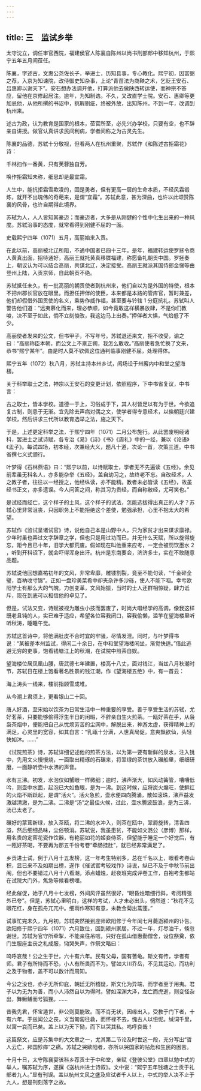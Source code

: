 ```yaml
---
---
---
```

title: 三　监试乡举
---




太守沈立，调任审官西院，福建侯官人陈襄自陈州以尚书刑部郎中移知杭州，于熙宁五年五月间莅任。

陈襄，字述古，文惠公尧佐长子，举进士，历知县事，专心教化。熙宁初，因富弼之荐，入京为知谏院，改侍御史知杂事，上论“青苗法为商鞅之术，乞贬王安石、吕惠卿以谢天下”。安石想办法调开他，打算派他去做陕西转运使，而神宗不答应，留他在京修起居注。逾年，为知制诰。不久，又改直学士院。安石、惠卿等更加忌他，从他所撰的书诏中，挑瑕剔疵，终被外放，出知陈州。不到一年，改调到杭州来。

述古为政，认为教育是国家的根本，莅官所至，必先兴办学校，只要有空，也不辞亲自讲授。做官认真讲求民间利病，学者间称之为古灵先生。

陈襄的品德，苏轼十分敬视，但看两人在杭州重聚，苏轼作《和陈述古拒霜花》诗：

千林扫作一番黄，只有芙蓉独自芳。

唤作拒霜知未称，细思却是最宜霜。



人生中，能抗拒霜雪欺凌的，固是勇者，但有更高一层的生命本质，不经风霜锻炼，就开不出瑰伟的奇葩来，是谓“宜霜”。苏轼此意，甚为深曲，也许以此颂赞陈襄的风骨，也许自期得此境界。

苏轼为人，人人皆知其豪迈；而豪迈者，大多是从刚健的个性中化生出来的一种风度。苏轼治事的态度，就常看得到刚健不屈的一面。

史载熙宁四年（1071）五月，高丽始来入贡。

在此以前，高丽被北辽所阻，不通中国者已四十三年。是年，福建转运使罗拯令商人黄真出面，招待通好，高丽王就托黄真移牒福建，称愿备礼朝贡中国。罗拯奏上，朝议认为可以结合高丽，共谋北辽，决定接受。高丽王就派其国侍郎金悌等由登州上陆，入贡京师，自此朝贡不绝。

苏轼抵任未久，有一批高丽的朝贡使者到杭州来，他们自以为是外国的特使，根本不把州郡长官放在眼里。而担任押伴的使臣，本来都是本路的管库官，暂时兼差，他们却假借外国贡使的名义，乘势作威作福，甚至要与钤辖 1 分庭抗礼。苏轼叫人警告他们道：“远夷慕化而来，理必恭顺，如今竟敢这样横暴放肆，不是你们教唆，决不至于如此，倘不立刻悛改，我这边马上出奏。”押伴者大惧，气焰低了不少。

高丽使者发来的公文，但书甲子，不写年号。苏轼退还来文，拒不收受，谕之曰：“高丽称臣本朝，而公文上不禀正朔，我怎么敢收。”高丽使者急忙换了文来，恭书“熙宁某年”。由是时人莫不钦佩这位通判临事刚健不屈，处理得体。

熙宁五年（1072）秋八月，苏轼主持本州乡试，闱场设于州廨内中和堂之望海楼。

关于科举取士之法，神宗以王安石的变更计划，依照程序，下中书省复议，中书言：

古之取士，皆本学校。道德一于上，习俗成于下，其人材皆足以有为于世。今欲追复古制，则患于无渐。宜先除去声病对偶之文，使学者得专意经术，以俟朝廷兴建学校，然后讲求三代所以教育选举之法，施之天下。



于是，上述更定科举之法，于熙宁四年（1071）二月公布施行。从此罢废明经诸科，罢进士之试诗赋，各专治《易》《诗》《书》《周礼》中的一经，兼以《论语》《孟子》。每试四场，初本经，次兼经大义，题凡十道，次论一首，次策三道。中书省撰七义式颁行。

叶梦得《石林燕语》曰：“熙宁以前，以诗赋取士，学者无不先遍读《五经》。余见前辈虽无科名人，亦多能杂举《五经》，盖自幼习之，故终老不忘。自改经术，人之教子者，往往以一经授之，他经纵读，亦不能精。教者未必皆读《五经》，故虽经书正文，亦多遗误。今人问答之间，称其习为贵经，而自称敝经，尤可笑也。”

是试经而经亡，这个样子的士风，这个样子的试法，怎能选拔得出真正的人才？苏轼心里非常沮丧，只因职务上不能拒绝这个差使，勉强承担，心里不抱太大的希望。

苏轼作《监试呈诸试官》诗，说他自己本是山野中人，只为家贫才出来谋求廪禄。少年时虽也弄过文字辞章之学，但也只是用过功而已，并无什么天赋，所以旋得旋忘，距今且已十年，旧学大都荒废。假如现在叫他重来应考，一定会被罚饮墨水 2 ，听到开科诏下，就会吓得浑身出汗。杭州是东南要会，济济多士，实在不敢随意品题。

苏轼说他回想嘉祐初年的文风，非常卑靡，雕镂割裂，竟至不能句读，“千金碎全璧，百衲收寸锦”。正如一盘珍美菜肴中却夹杂许多沙砾，使人不能下咽。幸亏欧阳学士有那么大的气魄，力创变革，文风始振，当时的士人还群相惊疑，肆力诋斥，现在到底可以相信他的卓见了。

但是，试法又变，诗赋被视为雕虫小技而罢废了，时尚大唱经学的高调，像我这样既老且钝的人，实已难于适应，希望各位容我闭口，容我偷懒，滥竽在望海楼里听听秋涛，睡睡午觉。

苏轼这首诗中，将他满肚皮不合时宜的牢骚，尽情发泄。同时，与叶梦得书说：“某被差本州监试，得闲二十余日，在中和堂望海楼闲坐，渐觉快适。”借此逃避无穷的吏事，饱看钱塘江上的秋潮，在试院中煎茶自娱。

望海楼位居凤凰山腰，唐武德七年建置，楼高十八丈，面对钱江，当兹八月秋潮时节，苏轼日在楼上饱看著名胜景的钱江潮，作《望海楼五绝》中，有一首云：

海上涛头一线来，楼前指顾雪成堆。

从今潮上君须上，更看银山二十回。



唐人好酒，至宋始以饮茶为日常生活中一种重要的享受。善于享受生活的苏轼，尤好茗茶，只要能够偷得浮生半日的闲暇，不辞亲自生火煎茶。一瓯好茶在手，从袅袅茶烟中，便能把自己从忧烦劳苦的尘网中，解脱出来，神游太虚，获得精神上的满足，心灵里的宽容，如其自言：“乳瓯十分满，人世真局促。意爽飘欲仙，头轻快如沐。……”

《试院煎茶》诗，苏轼详细记述他的煎茶方法，以为第一要有新鲜的泉水，注入铫中，先用文火慢慢烧，一面取出精琢的石碾来，将翠绿的茶饼放入碾船里，细细研磨，一面静听壶中水沸的声音。

水有三沸。初发，水泡仅如蟹眼一样微细；逾时，沸声渐大，如风动簧管，嘈嘈低吟，则壶中水面，起泡已大如鱼眼，是为一沸。到这时候，应将炭火煽旺，使鲜红的火焰不断跃起，是谓“活火”。活火急煎，壶水便四向腾涌，散如滚珠，沸声益发激越清澈，是为二沸。二沸是“汤”之最佳火候，过此，壶水腾波鼓浪，是为三沸，汤已太老了。

碾好的蒙茸新绿，放入茶瓯，将二沸的水冲入，则茶在瓯中，翠屑旋转，清香四溢，然后细细品味，尘俗顿消。苏轼说，我虽患贫，不能如文潞公（彦博）那样，用名贵的定窑花瓷作饮器，有艳丽如花的姬妾侍茶，但望能于睡足一个好觉后，有一瓯好茶喝，不要再为那五千份考卷“牵肠挂肚”，就已经非常满足了。

乡贡进士试，例于八月十五发榜，这一年考生特别多，总在千名以上，眼看考卷山积，显已来不及如期出榜，遂作《催试官考较戏作》诗说，纵已不及于中秋节前出闱，但也不要错过八月十八看潮，添点蜡烛，赶夜班完成评卷工作，白袍考生都站在试院大门外，焦急等候看榜哩。

经此催促，始于八月十七发榜，外间风评虽然很好，“眼昏烛暗细行斜，考阅精强外已夸”。但是，苏轼心里明白，这样的考试，人才未必出头，惘然道：“秋花不见眼花红，身在孤舟兀兀中。细雨作寒知有意，未教金菊出蒿蓬。”

试事忙完未久，九月初，苏轼突然接到座师欧阳修于今年闰七月薨逝颍州的讣告。欧阳修于熙宁四年（1071）六月致仕，回到颍州家居，不过一年，灯尽油干，倏忽谢世。苏轼为官守所牵掣，不能亲往吊唁，只好在孤山借惠勤僧舍，设位祭奠，依门生服座主丧之礼成服，恸哭失声，作祭文略曰：

呜呼哀哉！公之生于世，六十有六年。民有父母，国有蓍龟。斯文有传，学者有师。君子有所恃而不恐，小人有所畏而不为。譬如大川乔岳，不见其运动，而功利之及于物者，盖不可以数计而周知。

今公之没也，赤子无所仰庇，朝廷无所稽疑，斯文化为异端，而学者至于用夷。君子以为无为为善，而小人沛然自以为得时。譬如深渊大泽，龙亡而虎逝，则变怪杂出，舞鳅鳝而号狐狸。……

昔我先君，怀宝遁世，非公则莫能致。而不肖无状，因缘出入，受教于门下者，十有六年。于兹闻公之丧，义当匍匐往救，而怀禄不去，愧古人以忸怩。缄词千里，以寓一哀而已矣。盖上以为天下恸，而下以哭其私。呜呼哀哉！



这篇祭文，应是苏集中的大文章之一，尤其第二节论及时世这一段，充分写出“哲人云亡，邦国殄瘁”之痛。苏轼之哭欧阳者，亦所以哭国家的阽危和生民的困苦。

十月十日，太守陈襄宴该科乡荐贡士于中和堂，亲赋《登彼公堂》四章以勉中式的举人，嘱苏轼为序，遂撰《送杭州进士诗叙》。文中说：“熙宁五年钱塘之士贡于礼部者九人。”显有刊误。盖以杭州文风之盛及应试者千人以上，中式的举人决不止于九人，想是刊刻落字之故。